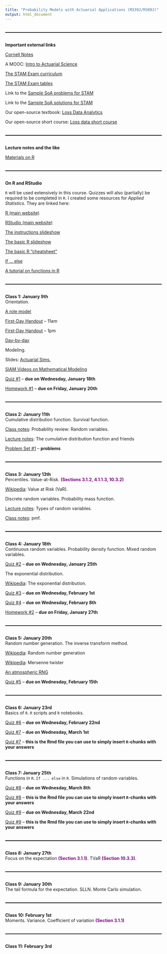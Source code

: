 ```yaml
---
title: "Probability Models with Actuarial Applications (M339J/M389J)"
output: html_document
---
```

<style>
  hr {
      position: relative; 
            top: 20px; 
            border: none; 
            height: 2px; 
            background: black; 
            margin-bottom: 50px; 
  }
</style>

---

**Important external links**

[Cornell Notes](http://lsc.cornell.edu/how-to-study/taking-notes/cornell-note-taking-system/)

A MOOC: [Intro to Actuarial Science](https://www.edx.org/course/introduction-actuarial-science-anux-anu-actuarialx-1)

[The STAM Exam
curriculum](https://www.soa.org/globalassets/assets/files/edu/2021/2021-02-exam-stam-syllabi.pdf)

[The STAM Exam
tables](https://www.soa.org/globalassets/assets/Files/Edu/2019/2019-02-exam-stam-tables.pdf)

Link to the [Sample SoA problems for
STAM](https://www.soa.org/globalassets/assets/Files/Edu/2018/2018-04-exam-stam-questions.pdf)

Link to the [Sample SoA solutions for
STAM](https://www.soa.org/globalassets/assets/Files/Edu/2018/2018-04-exam-stam-solutions.pdf)

Our open-source textbook: [Loss Data Analytics](https://openacttexts.github.io/Loss-Data-Analytics/)

Our open-source short course: [Loss data short course](https://openacttexts.github.io/LDACourse1/)

---

**Lecture notes and the like**

[Materials on R](https://mcudina.github.io/rbook/)

---

**On R and RStudio**

`R` will be used extensively in this course. Quizzes will also (partially) be required to be completed in `R`. I created some resources for *Applied Statistics*. They are linked here: 

[R (main website)](https://www.r-project.org/)

[RStudio (main website)](https://rstudio.com/)

[The instructions slideshow](instructions/m358k-R-instructions.html)

[The basic R slideshow](instructions/m358k-basic-R.html)

[The basic R "cheatsheet"](https://raw.githubusercontent.com/rstudio/cheatsheets/master/base-r.pdf)

[If ... else](https://www.datamentor.io/r-programming/if-else-statement/)

[A tutorial on functions in R](https://www.tutorialspoint.com/r/r_functions.htm)


---

**Class 1: January 9th**<br>
Orientation.<br>

[A role model](pics/bilbo.jpeg)

[First-Day Handout](syllabus/syllabus-54730.pdf) -- 11am 

[First-Day Handout](syllabus/syllabus-54735.pdf) -- 1pm 

[Day-by-day](notes/m339j-spring-2023-todo.pdf)

Modeling.<br>

Slides: [Actuarial Sims.](slides/m339j-sims.pdf)

[SIAM Videos on Mathematical Modeling](https://youtube.com/playlist?list=PLf_ipOSbWC87nFTi6MaB4begv56yPKsOJ)



[Quiz #1](quizzes/m339j-quiz-one-probability.pdf) -- **due on Wednesday, January 18th**

[Homework #1](hw/m339j-hw1.pdf) -- **due on Friday, January 20th**

---

**Class 2: January 11th**<br>
Cumulative distribution function. Survival function.<br> 

[Class notes](notes/m339j-jan-11-2023.pdf): Probability review: Random variables. 

[Lecture notes](lectures/m339j-lecture1-cdf.pdf): The cumulative distribution function and friends

[Problem Set #1](problem-sets/m339j-ps1-cdf.pdf) -- **problems**

<!--
[Problem Set #1](problem-sets/m339j-ps1-cdf-solns.pdf) -- **solutions**

[Quiz #1](quizzes/m339j-quiz-one-probability-solns.pdf) -- **solutions**
-->

---

**Class 3: January 13th**<br>
Percentiles. Value-at-Risk. <span style="color: purple;">**(Sections 3.1.2, 4.1.1.3, 10.3.2)**</span> <br>

[Wikipedia](https://en.wikipedia.org/wiki/Value_at_risk): Value at Risk (VaR). 

Discrete random variables. Probability mass function. <br>

[Lecture notes](lectures/m339j-lecture2-types.pdf): Types of random variables.

[Class notes](notes/m339j-jan-13-2023.pdf): pmf. 

<!--
[Quiz #2](quizzes/m339j-quiz2-cdf-solns.pdf) -- **solutions**
-->
---

**Class 4: January 18th**<br>
Continuous random variables. Probability density function. Mixed random variables.<br>

[Quiz #2](quizzes/m339j-quiz2-cdf.pdf) -- **due on Wednesday, January 25th**

The exponential distribution.<br>

[Wikipedia](https://en.wikipedia.org/wiki/Exponential_distribution): The exponential distribution.

<!--
[Class notes](notes/m339j-jan-26-2022.pdf): The exponential distribution.  
-->

[Quiz #3](quizzes/m339j-quiz3-pdf-pmf.pdf) -- **due on Wednesday, February 1st**

[Quiz #4](quizzes/m339j-quiz4-exponential.pdf) -- **due on Wednesday, February 8th**

<!--
[Homework #1](hw/m339j-hw1-solns.pdf) -- **solutions**
-->

[Homework #2](hw/m339j-hw2.pdf) -- **due on Friday, January 27th**

---

**Class 5: January 20th**<br>
Random number generation. The inverse transform method.<br>

[Wikipedia](https://en.wikipedia.org/wiki/Random_number_generation): Random number generation

[Wikipedia](https://en.wikipedia.org/wiki/Mersenne_Twister): Mersenne twister

[An atmospheric RNG](https://www.random.org/)

<!--
[Class notes](notes/m339j-jan-28-2022.pdf): The inverse transform method.

[Quiz #3](quizzes/m339j-quiz3-pdf-pmf-solns.pdf) -- **solutions**
-->

[Quiz #5](quizzes/m339j-quiz5-inv-trans.pdf) -- **due on Wednesday, February 15th**

---

**Class 6: January 23rd**<br>
Basics of `R`. `R` scripts and `R` notebooks.<br>

<!--
[The R-script from class](code/for-loop.R)

[Quiz #4](quizzes/m339j-quiz4-exponential-solns.pdf) -- **solutions**
-->

[Quiz #6](quizzes/m339j-quiz6-r.pdf) -- **due on Wednesday, February 22nd**

[Quiz #7](quizzes/m339j-quiz7-r-basics.pdf) -- **due on Wednesday, March 1st**

[Quiz #7](code/m339j-quiz7-r-basics.Rmd) -- **this is the Rmd file you can use to simply insert `R`-chunks with your answers**

---

**Class 7: January 25th**<br>
Functions in `R`. `If ... else` in `R`. Simulations of random variables. <br> 

<!--
[The R-script from class](code/ftions-if-else-sims.R)

[Homework #2](hw/m339j-hw2-solns.pdf) -- **solutions**
-->

[Quiz #8](quizzes/m339j-quiz8-r-simulations.pdf) -- **due on Wednesday, March 8th**

[Quiz #8](code/m339j-quiz8-r-simulations.Rmd) -- **this is the Rmd file you can use to simply insert `R`-chunks with your answers**

[Quiz #9](quizzes/m339j-quiz9-r-pareto-itm.pdf) -- **due on Wednesday, March 22nd**

[Quiz #9](code/m339j-quiz9-r-pareto-itm.Rmd) -- **this is the Rmd file you can use to simply insert `R`-chunks with your answers**

---

**Class 8: January 27th**<br>
Focus on the expectation <span style="color: purple;">**(Section 3.1.1)**</span>. TVaR <span style="color: purple;">**(Section 10.3.3)**</span>.<br>

<!--
[Class notes](notes/m339j-feb-07-2022.pdf): The expected value.  

[Quiz #5](quizzes/m339j-quiz5-inv-trans-solns.pdf) -- **solutions**
-->

---

**Class 9: January 30th**<br>
The tail formula for the expectation. SLLN. Monte Carlo simulation.<br>

<!--
[Class notes](notes/m339j-feb-09-2022.pdf): The tail formula for the expectation. SLLN. Monte Carlo. 

[The R-script from class](code/monte-carlo-in-class.R)
-->

---

**Class 10: February 1st**<br>
Moments. Variance. Coefficient of variation <span style="color: purple;">**(Section 3.1.1)**</span>
<br>

<!--
[Class notes](notes/m339j-feb-11-2022.pdf): Moments. Variance. Coefficient of variation. The excess loss random variable.
-->

---

**Class 11: February 3rd**<br>

<!--

The excess loss random variable.<br>


[Quiz #7](quizzes/m339j-quiz7-r-basics-solns.pdf) -- **solutions**

[In-Term One](exams/m339j-one-topics.pdf): Topics

[Practice for In-Term One](exams/m339j-one-sample-probs.pdf) -- **problems** 

[Practice for In-Term One](exams/m339j-one-sample-solns.pdf) -- **solutions** 

---

**Class 12: February 14th**<br>
Per-payment and per-loss random variables <span style="color: purple;">**(Section 3.4.1)**</span>.
<br>

[Class notes](notes/m339j-feb-14-2022.pdf): Per payment and per loss random variables. 

**Suggested textbook examples:** <span style="color: purple;">**3.4.1, 3.4.2**</span>

[Quiz #8](quizzes/m339j-quiz8-r-simulations-solns.pdf) -- **solutions**

[Homework #3](hw/m339j-hw3.pdf) -- **due on Wednesday, March 2nd, 2022**

[In-Term One](exams/m339j-one.pdf) -- **problems** 

---

**Class 13: February 16th**<br>
More on the per-payment and per-loss random variables. The limited loss random variable. <span style="color: purple;">**(Section 3.4.2)**</span>
<br>

[Class notes](notes/m339j-feb-16-2022.pdf): More on the per-payment and per-loss random variables. The limited loss random variable.

[Quiz #10](quizzes/m339j-quiz10-loss-mods.pdf) -- **due on Monday, February 28th**

[Homework #4](hw/m339j-hw4.pdf) -- **due on Wednesday, March 9th, 2022**

---

**Class 14: February 18th**<br>
Loss-modifications demonstration. Percentiles. <span style="color: purple;">**(Section 2.2.2)**</span>
<br>

[The R-notebook from class](code/loss-modifications.Rmd)

[Class notes](notes/m339j-feb-18-2022.pdf): Percentiles. 

---

**Class 15: February 21st**<br>
mgf and pgf. Sums of independent random
variables. <span style="color: purple;">**(Sections 3.1.2, 3.1.3)**</span>

Parametric distributions. Scale distributions. <span style="color: purple;">**(Section 3.3.2)**</span> 

[Class notes](notes/m339j-feb-21-2022.pdf): mgf and pgf. Sums of independent random variables. Parametric distributions. Scale distributions.

**Suggested textbook examples:** <span style="color: purple;">**3.1.1, 3.1.3, 3.1.4**</span>

[In-Term One](exams/m339j-one-solns.pdf) -- **solutions** 

---

**Class 16: February 23rd**<br>
Transformations <span style="color: purple;">**(Sections 3.3.3, 3.3.4)**</span>. 

[Class notes](notes/m339j-feb-23-2022.pdf): Multiplication by a constant. Raising a r.v. to a power. Exponentiation of a r.v. 

**Suggested textbook examples:** <span style="color: purple;">**3.3.1, 3.3.2, 3.3.3, 3.3.4**</span>

[Quiz #11](quizzes/m339j-quiz11-transforms.pdf) -- **due on Friday, March 4th, 2022**

---

**Class 17: February 25th**<br>
$k-$point mixtures <span style="color: purple;">**(Sections 3.3.5)**</span>.<br>

[Class notes](notes/m339j-feb-25-2022.pdf): $k-$point mixtures.

[The R-notebook from class](code/k-pt-mixtures.Rmd)

[Quiz #9](quizzes/m339j-quiz9-r-pareto-itm-solns.pdf) -- **solutions**

[Quiz #12](quizzes/m339j-quiz12-k-pt-mixture.pdf) -- **due on Monday, March 7th**

[Quiz #12](code/m339j-quiz12-k-pt-mixture.Rmd) -- **this is the Rmd file you can use to simply insert `R`-chunks with your answers**

---

**Class 18: February 28th**<br>
Continuous mixtures <span style="color: purple;">**(Sections 3.3.6)**</span>.

[Class notes](notes/m339j-feb-28-2022.pdf): Continuous mixtures.

**Suggested textbook examples:** <span style="color: purple;">**3.3.5, 3.3.6, 3.3.7, 3.3.8**</span>

[Quiz #10](quizzes/m339j-quiz10-loss-mods-solns.pdf) -- **solutions**

[Quiz #13](quizzes/m339j-quiz13-cont-mixture.pdf) -- **due on Friday, March 11th**

[Quiz #13](code/m339j-quiz13-cont-mixture.Rmd) -- **this is the Rmd file you can use to simply insert `R`-chunks with your answers**

[Homework #5](hw/m339j-hw5.pdf) -- **due on Wednesday, March 23rd, 2022**

---

**Class 19: March 2nd**<br>
Splicing.<br>   

[Problem packet](problem-sets/m339j-splicing-ord-ded.pdf)

[Class notes](notes/m339j-mar-02-2022.pdf): Splicing. Ordinary deductible (review).

**Suggested problems**: Sample STAM #168; Course 3 Exam (November 2000), Problem #21

[Homework #3](hw/m339j-hw3-solns.pdf) -- **solutions**

---

**Class 20: March 4th**<br>
Franchise deductibles <span style="color: purple;">**(Sections 3.4.1)**</span>.

Loss elimination ratio <span style="color: purple;">**(Section 3.4.1)**</span>. Inflation.<br> 

[Problem packet](problem-sets/m339j-ler-inflation.pdf)

[Class notes](notes/m339j-mar-04-2022.pdf): Franchise deductibles. Loss elimination ratio. Effects of inflation. 

**Suggested textbook examples:** <span style="color: purple;">**3.4.3, 3.4.4**</span>

[Quiz #11](quizzes/m339j-quiz11-transforms-solns.pdf) -- **solutions**

[Quiz #14](quizzes/m339j-quiz14-splicing-franchise.pdf) -- **due on Monday, March 21st**

---

**Class 21: March 7th**<br>
Policy limits (with no deductible) <span style="color: purple;">**(Section 3.4.2)**</span>.<br> 

[Problem Set #2](problem-sets/m339j-ps2-policy-mods.pdf) -- **problems**

[Class notes](notes/m339j-mar-07-2022.pdf): Policy modifications I.

[Quiz #12](quizzes/m339j-quiz12-k-pt-mixture-solns.pdf) -- **solutions**

---

**Class 22: March 9th**<br>
Policy limits with ordinary deductibles. Coinsurance. <span style="color: purple;">**(Section 3.4.3)**</span>.<br>

[Class notes](notes/m339j-mar-09-2022.pdf): More on policy modifications. 

[Homework #4](hw/m339j-hw4-solns.pdf) -- **solutions**

---

**Class 23: March 11th**<br>
Policy-modifications practice.<br>

[Class notes](notes/m339j-mar-11-2022.pdf): More on policy modifications. The Poisson distribution.

[Problem Set #2](problem-sets/m339j-ps2-policy-mods-solns.pdf) -- **solutions**

**Suggested textbook example:** <span style="color: purple;">**3.4.5**</span>

The Poisson distribution <span style="color: purple;">**(Section 2.2.3.2)**</span>.<br>

[Problem packet](problem-sets/m339j-poisson.pdf)

[Quiz #13](quizzes/m339j-quiz13-cont-mixture-solns.pdf) -- **solutions**

---

**Class 24: March 21st**<br>
More on the Poisson distribution.<br>

[Class notes](notes/m339j-mar-21-2022.pdf): More on the Poisson distribution.

[Quiz #14](quizzes/m339j-quiz14-splicing-franchise-solns.pdf) -- **solutions**

---

**Class 25: March 23rd**<br>
Poisson thinning. The negative binomial distribution <span style="color: purple;">**(Section 2.2.3.3)**</span>.<br>

[Class notes](notes/m339j-mar-23-2022.pdf): Poisson thinning. The negative binomial distribution.

[Homework #5](hw/m339j-hw5-solns.pdf) -- **solutions**

[Quiz #15](quizzes/m339j-quiz15-poisson.pdf) -- **due on Friday, March 25th**

[In-Term Two](exams/m339j-two-topics.pdf): Topics

[Practice for In-Term Two](exams/m339j-two-sample-probs.pdf): **problems**

[Practice for In-Term Two](exams/m339j-two-sample-solns.pdf): **solutions**

---

**Class 26: March 25th**<br>
The Poisson-gamma mixture. The binomial distribution <span style="color: purple;">**(Section 2.2.3.1)**</span>.<br>

[Class notes](notes/m339j-mar-25-2022.pdf): The Poisson-gamma mixture. The binomial-distribution. 

[Proof of the claim from class](notes/m339j-poisson-gamma-proof.pdf): The Poisson-gamma mixture [proof].

**Suggested textbook example:** <span style="color: purple;">**2.6.2**</span>

**Suggested problems**: Sample STAM Problems #90, #105; Course 3 Exam (May 2000), Problem #4

[Quiz #15](quizzes/m339j-quiz15-poisson-solns.pdf) -- **solutions**

[In-Term Two](exams/m339j-two.pdf): **Problems** 

---

**Class 27: March 28th**<br>
No class. Instructor ill. 

---

**Class 28: March 30th**<br>
The binomial-Poisson connection. The $(a, b, 0)$ class <span style="color: purple;">**(Section 2.3)**</span>.<br> 

[Problem packet](problem-sets/m339j-binomial-a-b-0.pdf)

[Class notes](notes/m339j-mar-30-2022.pdf): The Poisson-binomial connection. The $(a, b, 0)$ class.

[Extra notes](notes/m339j-alt-soln-stam-p288.pdf): A "drier" solution to STAM problem #288

**Suggested problem**: Sample STAM Problem #25

[Quiz #16](quizzes/m339j-quiz16-discrete.pdf) -- **due on Monday, April 4th**

---

**Class 29: April 1st**<br>
$(a, b, 0)-$class practice. On compounding.<br>

[Class notes](notes/m339j-apr-01-2022.pdf): $(a, b, 0)-$class practice. On compounding. 

**Suggested textbook example:** <span style="color: purple;">**5.5.2, 5.5.3**</span>

[Quiz #17](quizzes/m339j-quiz17-compound-example.pdf) -- **due on Friday, April 8th**

[In-Term Two](exams/m339j-two-solns.pdf): **Solutions** 

---

**Class 30: April 4th**<br>
The impact of deductibles on claim frequency <span style="color: purple;">**(Section 5.5.2)**</span>.<br> 
 
[Problem packet](problem-sets/m339j-freq-ded.pdf)

The individual risk model <span style="color: purple;">**(Sections 5.2 and 5.3)**</span>.<br> 

[Class notes](notes/m339j-apr-04-2022.pdf): The impact of deductibles on claim frequency. The individual risk model. 

[Quiz #16](quizzes/m339j-quiz16-discrete-solns.pdf) -- **solutions**

---

**Class 31: April 6th**<br>
Monte Carlo for the individual risk model.<br> 

---

**Class 32: April 8th**<br>
The collective risk model.<br> 

[Problem packet](problem-sets/m339j-agg-loss.pdf)

[Class notes](notes/m339j-apr-08-2022.pdf): The collective risk model. 

---

**Class 33: April 11th**<br>
Monte Carlo for the collective risk model.<br> 

Stop-loss insurance <span style="color: purple;">**(Section 5.3.2)**</span>.<br>

[Class notes](notes/m339j-apr-11-2022.pdf): More on aggregate losses. Stop-loss insurance.

[The R-notebook from class](code/monte-carlo-collective.Rmd)

[The R-script from class](code/errors-pic.R)

[Homework #6](hw/m339j-hw6.pdf) -- **due on Wednesday, April 20th**

---

**Class 34: April 13th**<br>
More on the stop-loss insurance. The interpolation theorem.<br>

[Problem](problem-sets/m339j-stop-loss.pdf): Stop loss. 

[Problem](problem-sets/m339j-interpolation-thm.pdf): The interpolation theorem.

[Class notes](notes/m339j-apr-13-2022.pdf): The net stop-loss premium. The interpolation theorem.

---

**Class 35: April 15th**<br>
Compound Poisson <span style="color: purple;">**(Section 5.3.1: Special case)**</span>.<br>

[Problem packet](problem-sets/m339j-compound-poisson.pdf)

[Class notes](notes/m339j-apr-15-2022.pdf): Compound Poissons.

---

**Class 36: April 18th**<br>
A few compound Poissons.<br>

[Problem](problem-sets/m339j-stam-p125.pdf)

[Class notes](notes/m339j-apr-18-2022.pdf): More on compound Poissons.

---

**Class 37: April 20th**<br>
The recursive formula for the distribution of aggregate losses <span style="color: purple;">**(Section 5.4.1)**</span>.<br>

[Problem packet](problem-sets/m339j-recursive.pdf)

[Class notes](notes/m339j-apr-20-2022.pdf): The recursive formula.

[Homework #6](hw/m339j-hw6-solns.pdf) -- **solutions**

---

**Class 38: April 22nd**<br>
Aggregate losses with an ordinary deductible per-loss.<br>

[Problem packet](problem-sets/m339j-agg-claims.pdf)

[Class notes](notes/m339j-apr-22-2022.pdf): Deductibles and counts.

[Quiz #18](quizzes/m339j-quiz18-ded-counts.pdf) -- **due on Friday, April 29th**

[Homework #7](hw/m339j-hw7.pdf) -- **due on Wednesday, May 4th**

---

**Class 39: April 25th**<br>
Problem solving session.<br>

[Class notes](notes/m339j-apr-25-2022.pdf): Problems on deductibles and counts.

---

**Class 40: April 27th**<br>
Maximum-likelihood estimation: First principles. Individual unmodified data.<br>

Slides: [Maximum likelihood estimation.](slides/m339j-mle.pdf)

[Problem packet](problem-sets/m339j-mle.pdf)

[Class notes](notes/m339j-apr-27-2022.pdf): MLE

---

**Class 41: April 29th**<br>
Maximum-likelihood estimation: Grouped data.<br>

[Problem packet](problem-sets/m339j-mle-grouped.pdf)

[Class notes](notes/m339j-apr-29-2022.pdf): MLE (grouped data). 

[Quiz #18](quizzes/m339j-quiz18-ded-counts-solns.pdf) -- **solutions**

[Quiz #19](quizzes/m339j-quiz19-mle.pdf) -- **due on Friday, May 6th**

---

**Class 42: May 2nd**<br>
Maximum-likelihood estimation: Truncation and censoring.<br>

[Problem packet](problem-sets/m339j-mle-censoring-truncation.pdf)

[Class notes](notes/m339j-may-02-2022.pdf): MLE (censoring and truncation). 

---

**Class 43: May 4th**<br>
Maximum-likelihood estimation: Truncation [practice].<br>

[Problem](problem-sets/m339j-mle-mixture.pdf)

[Class notes](notes/m339j-may-04-2022.pdf): MLE (truncation practice). 

[Homework #7](hw/m339j-hw7-solns.pdf) -- **solutions**

---

**Class 44: May 6th**<br>
Maximum-likelihood estimation: Bernoulli and Poisson.<br>

[Class notes](notes/m339j-may-06-2022.pdf): MLE (Bernoulli and Poisson). 

Maximum-likelihood estimation: Negative binomial and binomial.<br>

[Quiz #19](quizzes/m339j-quiz19-mle-solns.pdf) -- **solutions**

[In-Term Three](exams/m339j-three-topics.pdf): Topics

[Practice for In-Term Three](exams/m339j-three-sample-probs.pdf) --
**problems**

[Practice for In-Term Three](exams/m339j-three-sample-solns.pdf) -- **solutions**

[In-Term Three](exams/m339j-three.pdf) -- **due on Saturday, May 14th**

[In-Term Three](exams/m339j-three-solns.pdf) -- **solutions**

---


[Mock In-Term One](exams/m339j-one-mock-probs.pdf) -- **Problems** 

[Mock In-Term One](exams/m339j-one-mock-solns.pdf) -- **Solutions** 

<span style="color: red;">**In-Term One**</span><br>

---

[Mock In-Term Two](exams/m339j-two-mock.pdf): **Problems**

[Mock In-Term Two](exams/m339j-two-mock-solns.pdf): **Solutions**

<span style="color: red;">**In-Term Two**</span><br>

[In-Term Three](exams/m339j-three-instructions.pdf): Instructions

[Mock In-Term Three](exams/m339j-three-mock-probs.pdf) --
**problems**

[Mock In-Term Three](exams/m339j-three-mock-solns.pdf) -- **solutions**

<span style="color: red;">**In-Term Three**</span><br>

---


[On random variables.](Lecture2_1and2_2.pdf)

[Moments.](Lecture3_1.pdf)


Central Limit Theorem.
 
[Percentiles. Central Limit Theorem. mgf and pgf. Heavy
tails.](Lecture3_2and3_3and3_4.pdf)

[Class notes](m339j-feb-7-2020.pdf): Percentiles. pgf.

Heavy tails. Risk measures.

[Parametric distributions.](Lecture4_2.pdf)

[Class notes](m339j-feb-10-2020.pdf):  Scaling.

More on scale distributions and k-point mixtures.\

[Class notes](m339j-feb-12-2020.pdf): Scale distributions. k-point
mixtures.

Continuous models.

[Continuous models.](Lecture5_2.pdf)

[Per loss and per payment.](Lecture8_2.pdf)


[The negative binomial distribution.](NegBinDistn.pdf)

Problem-solving session: Mixing distributions and discrete
distributions.\

Problem-solving session: Policy modifications.\

[Mock In-Term Two](m339j-mock-two-probs.pdf) \-- **Problems**

---

Aggregate payments.\

[Aggregate claims.](Lecture9_7.pdf)


[Homework \#7](m339j-hw7-probs.pdf) \-- **NOT TO BE HANDED IN**

[Homework \#8](m339j-hw8.pdf) \-- **due on Friday, May 8th**

---


[Mock In-Term Three](m339j-mock-three-probs.pdf) \-- Problems

[Mock In-Term Three](m339j-mock-three-solns.pdf) \-- Solutions

**Class 40: May 6th**\

**In-term exam III**

[In-term Exam \#3](m339j-canvas-three.pdf) \-- **Solutions**

**Class 41: May 8th**

[Homework \#8](m339j-hw8-solns.pdf) \-- **Solutions**

-->





